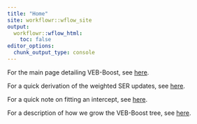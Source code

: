 ```yaml
---
title: "Home"
site: workflowr::wflow_site
output:
  workflowr::wflow_html:
    toc: false
editor_options:
  chunk_output_type: console
---
```


For the main page detailing VEB-Boost, see [here](VEB_Boost_Derivation.html).

For a quick derivation of the weighted SER updates, see [here](weighted_SER_Derivation.html).

For a quick note on fitting an intercept, see [here](note_on_the_intercept/html).

For a description of how we grow the VEB-Boost tree, see [here](Growing_VEB_Boost_Tree.html).


